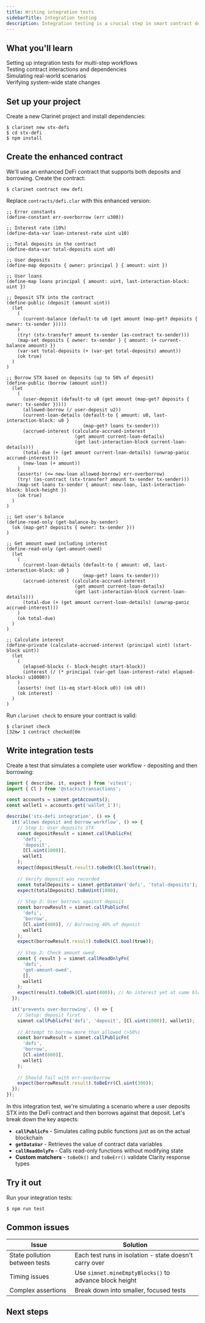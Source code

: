 ```yaml
---
title: Writing integration tests
sidebarTitle: Integration testing
description: Integration testing is a crucial step in smart contract development that involves testing how different components of your system work together. The Clarinet JS SDK provides powerful tools for writing and running integration tests, allowing you to simulate complex scenarios and interactions between multiple contracts.
---
```




## What you'll learn

<div className="space-y-3 my-6">
  <div className="flex items-start gap-3">
    <ArrowRight className="h-4 w-4 text-brand-orange mt-1.5 flex-shrink-0" />
    <span>Setting up integration tests for multi-step workflows</span>
  </div>
  <div className="flex items-start gap-3">
    <ArrowRight className="h-4 w-4 text-brand-orange mt-1.5 flex-shrink-0" />
    <span>Testing contract interactions and dependencies</span>
  </div>
  <div className="flex items-start gap-3">
    <ArrowRight className="h-4 w-4 text-brand-orange mt-1.5 flex-shrink-0" />
    <span>Simulating real-world scenarios</span>
  </div>
  <div className="flex items-start gap-3">
    <ArrowRight className="h-4 w-4 text-brand-orange mt-1.5 flex-shrink-0" />
    <span>Verifying system-wide state changes</span>
  </div>
</div>

## Set up your project

Create a new Clarinet project and install dependencies:

```terminal
$ clarinet new stx-defi
$ cd stx-defi
$ npm install
```

## Create the enhanced contract

We'll use an enhanced DeFi contract that supports both deposits and borrowing. Create the contract:

```terminal
$ clarinet contract new defi
```

Replace `contracts/defi.clar` with this enhanced version:

```clarity contracts/defi.clar
;; Error constants
(define-constant err-overborrow (err u300))

;; Interest rate (10%)
(define-data-var loan-interest-rate uint u10)

;; Total deposits in the contract
(define-data-var total-deposits uint u0)

;; User deposits
(define-map deposits { owner: principal } { amount: uint })

;; User loans
(define-map loans principal { amount: uint, last-interaction-block: uint })

;; Deposit STX into the contract
(define-public (deposit (amount uint))
  (let
    (
      (current-balance (default-to u0 (get amount (map-get? deposits { owner: tx-sender }))))
    )
    (try! (stx-transfer? amount tx-sender (as-contract tx-sender)))
    (map-set deposits { owner: tx-sender } { amount: (+ current-balance amount) })
    (var-set total-deposits (+ (var-get total-deposits) amount))
    (ok true)
  )
)

;; Borrow STX based on deposits (up to 50% of deposit)
(define-public (borrow (amount uint))
  (let
    (
      (user-deposit (default-to u0 (get amount (map-get? deposits { owner: tx-sender }))))
      (allowed-borrow (/ user-deposit u2))
      (current-loan-details (default-to { amount: u0, last-interaction-block: u0 } 
                            (map-get? loans tx-sender)))
      (accrued-interest (calculate-accrued-interest 
                         (get amount current-loan-details) 
                         (get last-interaction-block current-loan-details)))
      (total-due (+ (get amount current-loan-details) (unwrap-panic accrued-interest)))
      (new-loan (+ amount))
    )
    (asserts! (<= new-loan allowed-borrow) err-overborrow)
    (try! (as-contract (stx-transfer? amount tx-sender tx-sender)))
    (map-set loans tx-sender { amount: new-loan, last-interaction-block: block-height })
    (ok true)
  )
)

;; Get user's balance
(define-read-only (get-balance-by-sender)
  (ok (map-get? deposits { owner: tx-sender }))
)

;; Get amount owed including interest
(define-read-only (get-amount-owed)
  (let
    (
      (current-loan-details (default-to { amount: u0, last-interaction-block: u0 } 
                            (map-get? loans tx-sender)))
      (accrued-interest (calculate-accrued-interest 
                         (get amount current-loan-details) 
                         (get last-interaction-block current-loan-details)))
      (total-due (+ (get amount current-loan-details) (unwrap-panic accrued-interest)))
    )
    (ok total-due)
  )
)

;; Calculate interest
(define-private (calculate-accrued-interest (principal uint) (start-block uint))
  (let
    (
      (elapsed-blocks (- block-height start-block))
      (interest (/ (* principal (var-get loan-interest-rate) elapsed-blocks) u10000))
    )
    (asserts! (not (is-eq start-block u0)) (ok u0))
    (ok interest)
  )
)
```

Run `clarinet check` to ensure your contract is valid:

```terminal
$ clarinet check
[32m✔ 1 contract checked[0m
```

## Write integration tests

Create a test that simulates a complete user workflow - depositing and then borrowing:

```typescript tests/defi.test.ts
import { describe, it, expect } from 'vitest';
import { Cl } from '@stacks/transactions';

const accounts = simnet.getAccounts();
const wallet1 = accounts.get('wallet_1')!;

describe('stx-defi integration', () => {
  it('allows deposit and borrow workflow', () => {
    // Step 1: User deposits STX
    const depositResult = simnet.callPublicFn(
      'defi', 
      'deposit', 
      [Cl.uint(1000)], 
      wallet1
    );
    expect(depositResult.result).toBeOk(Cl.bool(true));
    
    // Verify deposit was recorded
    const totalDeposits = simnet.getDataVar('defi', 'total-deposits');
    expect(totalDeposits).toBeUint(1000);
    
    // Step 2: User borrows against deposit
    const borrowResult = simnet.callPublicFn(
      'defi', 
      'borrow', 
      [Cl.uint(400)], // Borrowing 40% of deposit
      wallet1
    );
    expect(borrowResult.result).toBeOk(Cl.bool(true));
    
    // Step 3: Check amount owed
    const { result } = simnet.callReadOnlyFn(
      'defi', 
      'get-amount-owed', 
      [], 
      wallet1
    );
    expect(result).toBeOk(Cl.uint(400)); // No interest yet at same block
  });

  it('prevents over-borrowing', () => {
    // Setup: deposit first
    simnet.callPublicFn('defi', 'deposit', [Cl.uint(1000)], wallet1);
    
    // Attempt to borrow more than allowed (>50%)
    const borrowResult = simnet.callPublicFn(
      'defi', 
      'borrow', 
      [Cl.uint(600)], 
      wallet1
    );
    
    // Should fail with err-overborrow
    expect(borrowResult.result).toBeErr(Cl.uint(300));
  });
});
```

In this integration test, we're simulating a scenario where a user deposits STX into the DeFi contract and then borrows against that deposit. Let's break down the key aspects:

- **`callPublicFn`** - Simulates calling public functions just as on the actual blockchain
- **`getDataVar`** - Retrieves the value of contract data variables  
- **`callReadOnlyFn`** - Calls read-only functions without modifying state
- **Custom matchers** - `toBeOk()` and `toBeErr()` validate Clarity response types

## Try it out

Run your integration tests:

```terminal
$ npm run test
```

## Common issues

| Issue | Solution |
|-------|----------|
| State pollution between tests | Each test runs in isolation - state doesn't carry over |
| Timing issues | Use `simnet.mineEmptyBlocks()` to advance block height |
| Complex assertions | Break down into smaller, focused tests |

## Next steps

<Cards>
  <NextCard 
    href="/tools/clarinet/sdk-reference"
    title="SDK reference"
    description="Learn more about the Clarinet JS SDK."
  />
  <NextCard 
    href="/tools/clarinet/stacks-js-integration"
    title="Stacks.js integration"
    description="Learn how to integrate Stacks.js with your Clarinet project."
  />
</Cards>